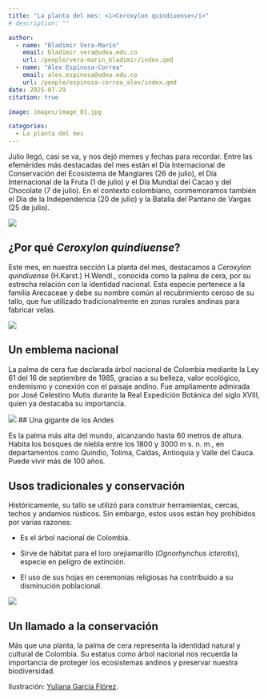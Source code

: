 ```yaml
---
title: "La planta del mes: <i>Ceroxylon quindiuense</i>"
# description: ""

author: 
  - name: "Bladimir Vera-Marín"
    email: bladimir.vera@udea.edu.co
    url: /people/vera-marin_bladimir/index.qmd
  - name: "Álex Espinosa-Correa"
    email: alex.espinosa@udea.edu.co
    url: /people/espinosa-correa_alex/index.qmd
date: 2025-07-29
citation: true

image: images/image_01.jpg

categories:
  - La planta del mes
---
```


<meta name="fediverse:creator" content="@alexespinosaco@mstdn.social">

Julio llegó, casi se va, y nos dejó memes y fechas para recordar. Entre las
efemérides más destacadas del mes están el Día Internacional de Conservación del
Ecosistema de Manglares (26 de julio), el Día Internacional de la Fruta (1 de
julio) y el Día Mundial del Cacao y del Chocolate (7 de julio). En el contexto
colombiano, conmemoramos también el Día de la Independencia (20 de julio) y la
Batalla del Pantano de Vargas (25 de julio).

![](images/image_01.jpg){fig-align="center" group="my-gallery" fig-alt="Ilustración botánica a color de Ceroxylon quindiuense (H. Karst.) H. Wendl., mostrando diferentes vistas de la planta. En el Centro de la imagen se incluye el hábito herbáceo de C. quindiuense. A la izquierda la inflorescencia y a la derecha una flor y un fruto. En la esquina superior izquierda aparece el logo del Grupo de Estudios Botánicos GEOBOTA. Debajo aparece: «Planta del mes». En la esquina inferior derecha, se encuentran los créditos de la ilustración y las redes sociales de GEOBOTA, @geobotaudea y Yuliana García Flórez, @yuliana_garciaf."}

## ¿Por qué *Ceroxylon quindiuense*?

Este mes, en nuestra sección La planta del mes, destacamos a *Ceroxylon
quindiuense* (H.Karst.) H.Wendl., conocida como la palma de cera, por su
estrecha relación con la identidad nacional. Esta especie pertenece a la familia
Arecaceae y debe su nombre común al recubrimiento ceroso de su tallo, que fue
utilizado tradicionalmente en zonas rurales andinas para fabricar velas.

![](images/image_02.jpg){fig-align="center" group="my-gallery" fig-alt="Ilustración botánica a color de Ceroxylon quindiuense (H. Karst.) H. Wendl. mostrando su hábito herbaceao. En la esquina superior izquierda aparece el logo del Grupo de Estudios Botánicos GEOBOTA. Debajo aparece: «Planta del mes». En la esquina inferior derecha, se encuentran los créditos de la ilustración y las redes sociales de GEOBOTA, @geobotaudea y Yuliana García Flórez, @yuliana_garciaf."}

## Un emblema nacional

La palma de cera fue declarada árbol nacional de Colombia mediante la Ley 61 del
16 de septiembre de 1985, gracias a su belleza, valor ecológico, endemismo y
conexión con el paisaje andino. Fue ampliamente admirada por José Celestino
Mutis durante la Real Expedición Botánica del siglo XVIII, quien ya destacaba su
importancia.

![](images/image_03.jpg){fig-align="center" group="my-gallery" fig-alt="Ilustración botánica a color de Ceroxylon quindiuense (H. Karst.) H. Wendl. mostrando su inflorescencia. En la esquina superior izquierda aparece el logo del Grupo de Estudios Botánicos GEOBOTA. Debajo aparece: «Planta del mes». En la esquina inferior derecha, se encuentran los créditos de la ilustración y las redes sociales de GEOBOTA, @geobotaudea y Yuliana García Flórez, @yuliana_garciaf."}
## Una gigante de los Andes

Es la palma más alta del mundo, alcanzando hasta 60 metros de altura. Habita los
bosques de niebla entre los 1800 y 3000 m s. n. m., en departamentos como
Quindío, Tolima, Caldas, Antioquia y Valle del Cauca. Puede vivir más de 100
años.

## Usos tradicionales y conservación

Históricamente, su tallo se utilizó para construir herramientas, cercas, techos
y andamios rústicos. Sin embargo, estos usos están hoy prohibidos por varias
razones:

-   Es el árbol nacional de Colombia.

-   Sirve de hábitat para el loro orejiamarillo (*Ognorhynchus icterotis*),
    especie en peligro de extinción.

-   El uso de sus hojas en ceremonias religiosas ha contribuido a su disminución
    poblacional.

![](images/image_04.jpg){fig-align="center" group="my-gallery" fig-alt="Ilustración botánica a color de Ceroxylon quindiuense (H. Karst.) H. Wendl. mostrando su fruto y flor. En la esquina superior izquierda aparece el logo del Grupo de Estudios Botánicos GEOBOTA. Debajo aparece: «Planta del mes». En la esquina inferior derecha, se encuentran los créditos de la ilustración y las redes sociales de GEOBOTA, @geobotaudea y Yuliana García Flórez, @yuliana_garciaf."}

## Un llamado a la conservación

Más que una planta, la palma de cera representa la identidad natural y cultural
de Colombia. Su estatus como árbol nacional nos recuerda la importancia de
proteger los ecosistemas andinos y preservar nuestra biodiversidad.

Ilustración: [Yuliana García
Flórez](https://www.instagram.com/yuliana_garciaf/).
